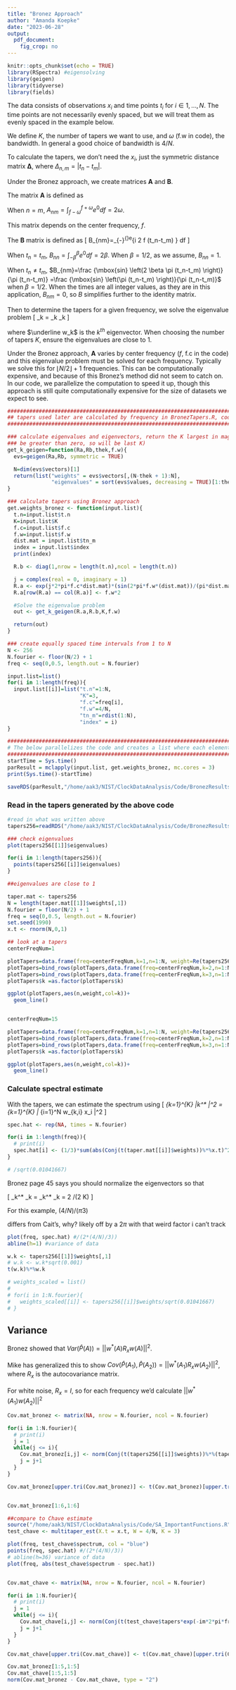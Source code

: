 ```yaml
---
title: "Bronez Approach"
author: "Amanda Koepke"
date: "2023-06-28"
output: 
  pdf_document: 
    fig_crop: no
---
```


```r
knitr::opts_chunk$set(echo = TRUE)
library(RSpectra) #eigensolving
library(geigen)
library(tidyverse)
library(fields)
```

The data consists of observations $x_i$ and time points $t_i$ for $i \in 1, \ldots,N$. The time points are not necessarily evenly spaced, but we will treat them as evenly spaced in the example below. 

We define $K$, the number of tapers we want to use, and $\omega$ (f.w in code), the bandwidth. In general a good choice of bandwidth is $4/N$. 

To calculate the tapers, we don't need the $x_i$, just the symmetric distance matrix $\boldsymbol{\Delta}$, where $\Delta_{n,m}=|t_n-t_m|$. 

<!-- ```{r} -->
<!-- N <- 2^8 -->
<!-- N.fourier <- floor(N/2) + 1 -->
<!-- freq <- seq(0,0.5, length.out = N.fourier) -->

<!-- input.list=list("t.n"=1:N, -->
<!--                        "K"=3, -->
<!--                        "f.c"=freq[10], -->
<!--                        "f.w"=4/N, -->
<!--                        "tn_m"=rdist(1:N)) -->
<!-- t.n=input.list$t.n  -->
<!-- K=input.list$K -->
<!-- f.c=input.list$f.c -->
<!-- f.w=input.list$f.w  -->
<!-- dist.mat = input.list$tn_m -->
<!-- ``` -->

Under the Bronez approach, we create matrices $\mathbf{A}$ and $\mathbf{B}$. 

The matrix $\mathbf{A}$ is defined as 

\begin{eqnarray*}
A_{nm} = \int_{f-\omega}^{f+\omega}e^{i 2 \pi f (t_n-t_m) } df &=& \int_{f-\omega}^{f+\omega}e^{i 2 \pi f \Delta_{n,m} } df \\
&=&  \frac{i (e^{i 2 \pi \Delta_{n,m} (f-\omega)}-e^{i 2 \pi \Delta_{n,m} (f+\omega)})}{2 \pi \Delta_{n,m}} \\
&=&  \frac{e^{i 2 \pi \Delta_{n,m} f}}{\pi \Delta_{n,m}} \frac{e^{i 2 \pi \Delta_{n,m} \omega}-e^{-i 2 \pi \Delta_{n,m} \omega}}{2i} \\
&=&  \frac{e^{i 2 \pi \Delta_{n,m} f}}{\pi \Delta_{n,m}} sin(2 \pi \Delta_{n,m} \omega)
\end{eqnarray*}

When $n=m$, $A_{nm} = \int_{f-\omega}^{f+\omega}e^{0} df = 2\omega$.

This matrix depends on the center frequency, $f$. 

The $\mathbf{B}$ matrix is defined as 
\[
B_{nm}=\int_{-\beta}^{\beta}e^{i 2 \pi f (t_n-t_m) } df
\]

When $t_n=t_m$, $B_{nn}=\int_{-\beta}^{\beta}e^{0} df = 2\beta$. When $\beta=1/2$, as we assume, $B_{nn}=1$.

When $t_n \neq t_m$, $B_{nm}=\frac {\mbox{sin} \left(2 \beta \pi (t_n-t_m) \right)}{\pi (t_n-t_m)} =\frac {\mbox{sin} \left(\pi (t_n-t_m) \right)}{\pi (t_n-t_m)}$ when $\beta=1/2$. When the times are all integer values, as they are in this application, $B_{nm}=0$, so $B$ simplifies further to the identity matrix. 

<!--   # B = [-pi,pi] for omega or [-1/2,1/2] for f -->
<!--   # R.b <- 1/(pi*(dist.mat))*(sin(dist.mat*pi)) -->
<!--   # R.b[row(R.b) == col(R.b)] <- 1 -->
<!--   # B = identity -->

<!-- ```{r} -->
<!-- R.b <- diag(1,nrow = length(t.n),ncol = length(t.n)) -->

<!-- j = complex(real = 0, imaginary = 1) -->
<!-- R.a <- exp(j*2*pi*f.c*dist.mat)*(sin(2*pi*f.w*(dist.mat))/(pi*dist.mat)) -->
<!-- R.a[row(R.a) == col(R.a)] <- f.w*2 -->

<!-- ``` -->


Then to determine the tapers for a given frequency, we solve the eigenvalue problem
\[
\mathbf{A} \underline w_k = \lambda_k \mathbf{B} \underline w_k
\]

where $\underline w_k$ is the $k^{th}$ eigenvector. When choosing the number of tapers $K$, ensure the eigenvalues are close to 1. 

Under the Bronez approach, $\mathbf{A}$ varies by center frequency ($f$, f.c in the code) and this eigenvalue problem must be solved for each frequency. Typically we solve this for $\lfloor N/2 \rfloor+1$ frequencies. This can be computationally expensive, and because of this Bronez's method did not seem to catch on. In our code, we parallelize the computation to speed it up, though this approach is still quite computationally expensive for the size of datasets we expect to see. 


```r

################################################################################################
## tapers used later are calculated by frequency in BronezTapers.R, code here for completeness 
################################################################################################

### calculate eigenvalues and eigenvectors, return the K largest in magnitude (constrained to 
### be greater than zero, so will be last K)
get_k_geigen=function(Ra,Rb,thek,f.w){
  evs=geigen(Ra,Rb, symmetric = TRUE)

  N=dim(evs$vectors)[1]
  return(list("weights" = evs$vectors[,(N-thek + 1):N], 
              "eigenvalues" = sort(evs$values, decreasing = TRUE)[1:thek]))
}

### calculate tapers using Bronez approach
get.weights_bronez <- function(input.list){
  t.n=input.list$t.n
  K=input.list$K
  f.c=input.list$f.c
  f.w=input.list$f.w
  dist.mat = input.list$tn_m
  index = input.list$index
  print(index)

  R.b <- diag(1,nrow = length(t.n),ncol = length(t.n))

  j = complex(real = 0, imaginary = 1)
  R.a <- exp(j*2*pi*f.c*dist.mat)*(sin(2*pi*f.w*(dist.mat))/(pi*dist.mat))
  R.a[row(R.a) == col(R.a)] <- f.w*2

  #Solve the eigenvalue problem
  out <- get_k_geigen(R.a,R.b,K,f.w)

  return(out)
}

### create equally spaced time intervals from 1 to N
N <- 256
N.fourier <- floor(N/2) + 1
freq <- seq(0,0.5, length.out = N.fourier)

input.list=list()
for(i in 1:length(freq)){
  input.list[[i]]=list("t.n"=1:N,
                       "K"=3,
                       "f.c"=freq[i],
                       "f.w"=4/N,
                       "tn_m"=rdist(1:N),
                       "index" = i)
}

##################################################################################################
# The below parallelizes the code and creates a list where each element corresponds to a frequency
##################################################################################################
startTime = Sys.time()
parResult = mclapply(input.list, get.weights_bronez, mc.cores = 3)
print(Sys.time()-startTime)

saveRDS(parResult,"/home/aak3/NIST/ClockDataAnalysis/Code/BronezResults256_070423.Rds")

```

### Read in the tapers generated by the above code

```r

#read in what was written above
tapers256=readRDS("/home/aak3/NIST/ClockDataAnalysis/Code/BronezResults256_070423.Rds")

### check eigenvalues
plot(tapers256[[1]]$eigenvalues)

for(i in 1:length(tapers256)){
  points(tapers256[[i]]$eigenvalues)
}

##eigenvalues are close to 1

taper.mat <- tapers256
N = length(taper.mat[[1]]$weights[,1])
N.fourier = floor(N/2) + 1
freq = seq(0,0.5, length.out = N.fourier)
set.seed(1990)
x.t <- rnorm(N,0,1)

## look at a tapers
centerFreqNum=1

plotTapers=data.frame(freq=centerFreqNum,k=1,n=1:N, weight=Re(tapers256[[centerFreqNum]]$weights[,1]))
plotTapers=bind_rows(plotTapers,data.frame(freq=centerFreqNum,k=2,n=1:N,weight=Re(tapers256[[centerFreqNum]]$weights[,2])))
plotTapers=bind_rows(plotTapers,data.frame(freq=centerFreqNum,k=3,n=1:N,weight=Re(tapers256[[centerFreqNum]]$weights[,3])))
plotTapers$k =as.factor(plotTapers$k)

ggplot(plotTapers,aes(n,weight,col=k))+
  geom_line()


centerFreqNum=15

plotTapers=data.frame(freq=centerFreqNum,k=1,n=1:N, weight=Re(tapers256[[centerFreqNum]]$weights[,1]))
plotTapers=bind_rows(plotTapers,data.frame(freq=centerFreqNum,k=2,n=1:N,weight=Re(tapers256[[centerFreqNum]]$weights[,2])))
plotTapers=bind_rows(plotTapers,data.frame(freq=centerFreqNum,k=3,n=1:N,weight=Re(tapers256[[centerFreqNum]]$weights[,3])))
plotTapers$k =as.factor(plotTapers$k)

ggplot(plotTapers,aes(n,weight,col=k))+
  geom_line()

```


### Calculate spectral estimate

With the tapers, we can estimate the spectrum using
\[
\frac{1}{K}\sum_{k=1}^{K} \left|\underline w_k^* \underline x \right|^2 =\frac{1}{K}\sum_{k=1}^{K} \left| \sum_{i=1}^N w_{k,i} x_i \right|^2
\]

```r
spec.hat <- rep(NA, times = N.fourier)

for(i in 1:length(freq)){
  # print(i)
  spec.hat[i] <- (1/3)*sum(abs(Conj(t(taper.mat[[i]]$weights))%*%x.t)^2)
}

# /sqrt(0.01041667)

```
<!-- Cait had been dividing taper.mat[[i]]$weights by /(2*(4/N)/3)), but that doesn't seem to be necessary here? -->

Bronez page 45 says you should normalize the eigenvectors so that 

\[
\underline w_k^* \mathbf{B} \underline w_k = \underline w_k^* \underline w_k = 2 \omega/(2 \pi K)
\]

For this example, $(4/N)/(\pi 3)$

differs from Cait's, why? likely off by a $2 \pi$ with that weird factor i can't track

```r
plot(freq, spec.hat) #/(2*(4/N)/3))
abline(h=1) #variance of data

w.k <- tapers256[[1]]$weights[,1]
# w.k <- w.k*sqrt(0.001)
t(w.k)%*%w.k

# weights_scaled = list()
#
# for(i in 1:N.fourier){
#   weights_scaled[[i]] <- tapers256[[i]]$weights/sqrt(0.01041667)
# }

```



## Variance

Bronez showed that $Var(\hat{P}(A))=||w^*(A)R_xw(A)||^2$.

Mike has generalized this to show $Cov(\hat{P}(A_1),\hat{P}(A_2))=||w^*(A_1) R_x w(A_2)||^2$, where $R_x$ is the autocovariance matrix. 


For white noise, $R_x=I$, so for each frequency we'd calculate $||w^*(A_1) w(A_2)||^2$


```r
Cov.mat_bronez <- matrix(NA, nrow = N.fourier, ncol = N.fourier)

for(i in 1:N.fourier){
  # print(i)
  j = 1
  while(j <= i){
    Cov.mat_bronez[i,j] <- norm(Conj(t(tapers256[[i]]$weights))%*%(tapers256[[j]]$weights), type = "2") #norm(V_star%*%exp(im*2*pi*freq[i]*dist.mat)%*%exp(-im*2*pi*freq[j]*dist.mat)%*%V, type = "2")*(A.size/numTapers)^2
    j = j+1
  }
}

Cov.mat_bronez[upper.tri(Cov.mat_bronez)] <- t(Cov.mat_bronez)[upper.tri(Cov.mat_bronez)]


Cov.mat_bronez[1:6,1:6]

```



```r
##compare to Chave estimate
source("/home/aak3/NIST/ClockDataAnalysis/Code/SA_ImportantFunctions.R")
test_chave <- multitaper_est(X.t = x.t, W = 4/N, K = 3)

plot(freq, test_chave$spectrum, col = "blue")
points(freq, spec.hat) #/(2*(4/N)/3))
# abline(h=36) variance of data
plot(freq, abs(test_chave$spectrum - spec.hat))


Cov.mat_chave <- matrix(NA, nrow = N.fourier, ncol = N.fourier)

for(i in 1:N.fourier){
  # print(i)
  j = 1
  while(j <= i){
    Cov.mat_chave[i,j] <- norm(Conj(t(test_chave$tapers*exp(-im*2*pi*freq[i]*1:N)))%*%(test_chave$tapers*exp(-im*2*pi*freq[j]*1:N)), type = "2") #norm(V_star%*%exp(im*2*pi*freq[i]*dist.mat)%*%exp(-im*2*pi*freq[j]*dist.mat)%*%V, type = "2")*(A.size/numTapers)^2
    j = j+1
  }
}

Cov.mat_chave[upper.tri(Cov.mat_chave)] <- t(Cov.mat_chave)[upper.tri(Cov.mat_chave)]

Cov.mat_bronez[1:5,1:5]
Cov.mat_chave[1:5,1:5]
norm(Cov.mat_bronez - Cov.mat_chave, type = "2")

```